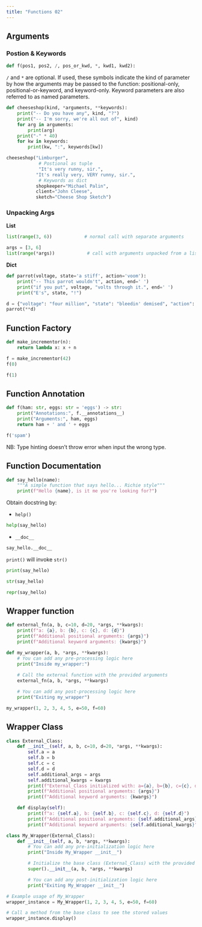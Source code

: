 ```yaml
---
title: "Functions 02"
---
```


## Arguments

### Postion & Keywords

```python
def f(pos1, pos2, /, pos_or_kwd, *, kwd1, kwd2):
```

`/` and `*` are optional. If used, these symbols indicate the kind of parameter by how the arguments may be passed to the function: positional-only, positional-or-keyword, and keyword-only. Keyword parameters are also referred to as named parameters.


```python
def cheeseshop(kind, *arguments, **keywords):
    print("-- Do you have any", kind, "?")
    print("-- I'm sorry, we're all out of", kind)
    for arg in arguments:
        print(arg)
    print("-" * 40)
    for kw in keywords:
        print(kw, ":", keywords[kw])
```


```python
cheeseshop("Limburger", 
            # Postional as tuple
            "It's very runny, sir.",
           "It's really very, VERY runny, sir.",
            # Keywords as dict
           shopkeeper="Michael Palin",
           client="John Cleese",
           sketch="Cheese Shop Sketch")
```

### Unpacking Args

**List**

```python
list(range(3, 6))            # normal call with separate arguments
```

```python
args = [3, 6]
list(range(*args))            # call with arguments unpacked from a list
```

**Dict**

```python
def parrot(voltage, state='a stiff', action='voom'):
    print("-- This parrot wouldn't", action, end=' ')
    print("if you put", voltage, "volts through it.", end=' ')
    print("E's", state, "!")

d = {"voltage": "four million", "state": "bleedin' demised", "action": "VOOM"}
parrot(**d)
```

## Function Factory

```python
def make_incrementor(n):
    return lambda x: x + n

f = make_incrementor(42)
f(0)
```

```python
f(1)
```


## Function Annotation

```python
def f(ham: str, eggs: str = 'eggs') -> str:
    print("Annotations:", f.__annotations__)
    print("Arguments:", ham, eggs)
    return ham + ' and ' + eggs

f('spam')
```

NB: Type hinting doesn't throw error when input the wrong type.

## Function Documentation

```python
def say_hello(name):
    """A simple function that says hello... Richie style"""
    print(f"Hello {name}, is it me you're looking for?")
```

Obtain docstring by:

- `help()`

```python
help(say_hello)
```

- `__doc__`

```python
say_hello.__doc__
```

`print()` will invoke `str()` 

```python
print(say_hello)
```

```python
str(say_hello)
```

```python
repr(say_hello)
```

## Wrapper function

```python
def external_fn(a, b, c=10, d=20, *args, **kwargs):
    print(f"a: {a}, b: {b}, c: {c}, d: {d}")
    print(f"Additional positional arguments: {args}")
    print(f"Additional keyword arguments: {kwargs}")
```

```python
def my_wrapper(a, b, *args, **kwargs):
    # You can add any pre-processing logic here
    print("Inside my_wrapper:")
    
    # Call the external function with the provided arguments
    external_fn(a, b, *args, **kwargs)

    # You can add any post-processing logic here
    print("Exiting my_wrapper")
```

```python
my_wrapper(1, 2, 3, 4, 5, e=50, f=60)
```

## Wrapper Class

```python
class External_Class:
    def __init__(self, a, b, c=10, d=20, *args, **kwargs):
        self.a = a
        self.b = b
        self.c = c
        self.d = d
        self.additional_args = args
        self.additional_kwargs = kwargs
        print(f"External_Class initialized with: a={a}, b={b}, c={c}, d={d}")
        print(f"Additional positional arguments: {args}")
        print(f"Additional keyword arguments: {kwargs}")

    def display(self):
        print(f"a: {self.a}, b: {self.b}, c: {self.c}, d: {self.d}")
        print(f"Additional positional arguments: {self.additional_args}")
        print(f"Additional keyword arguments: {self.additional_kwargs}")
```


```python
class My_Wrapper(External_Class):
    def __init__(self, a, b, *args, **kwargs):
        # You can add any pre-initialization logic here
        print("Inside My_Wrapper __init__")

        # Initialize the base class (External_Class) with the provided arguments
        super().__init__(a, b, *args, **kwargs)

        # You can add any post-initialization logic here
        print("Exiting My_Wrapper __init__")

```

```python
# Example usage of My_Wrapper
wrapper_instance = My_Wrapper(1, 2, 3, 4, 5, e=50, f=60)

# Call a method from the base class to see the stored values
wrapper_instance.display()
```